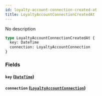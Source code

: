 ```yaml
---
id: loyalty-account-connection-created-at
title: LoyaltyAccountConnectionCreatedAt
---
```


No description

```graphql
type LoyaltyAccountConnectionCreatedAt {
  key: DateTime
  connection: LoyaltyAccountConnection
}
```

### Fields

#### `key` ([`DateTime`](/v1/scalars/date-time))

#### `connection` ([`LoyaltyAccountConnection`](/v1/objects/loyalty-account-connection))
